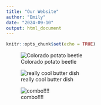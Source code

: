 ```yaml
---
title: "Our Website"
author: "Emily"
date: "2024-09-10"
output: html_document
---
```


```r
knitr::opts_chunk$set(echo = TRUE)
```

![Colorado potato beetle](https://www.saferbrand.com/media/Articles/Safer-Brand/controlling-colorado-potato-beetles.jpg)

![really cool butter dish](https://images.squarespace-cdn.com/content/v1/554da759e4b09fe6f8980b2d/1509077316922-71R4RZRKA3LPD6WG7BI5/IMG_2931.jpg?format=1500w)

![combo!!!!](https://polishpottery.tv/butter-dish-7-inch-lady-bug-pomenade-h9252k-big_2.jpg)